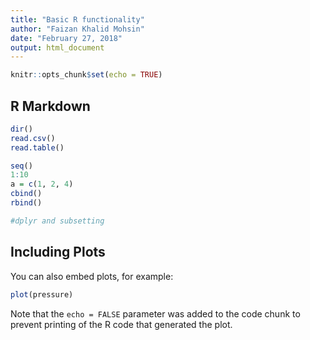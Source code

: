 ---
title: "Basic R functionality"
author: "Faizan Khalid Mohsin"
date: "February 27, 2018"
output: html_document
---

```{r setup, include=FALSE}
knitr::opts_chunk$set(echo = TRUE)
```

## R Markdown



```{r cars}


dir()
read.csv()
read.table()

seq()
1:10
a = c(1, 2, 4)
cbind()
rbind()

#dplyr and subsetting

```

## Including Plots

You can also embed plots, for example:

```{r pressure, echo=FALSE}
plot(pressure)
```

Note that the `echo = FALSE` parameter was added to the code chunk to prevent printing of the R code that generated the plot.
